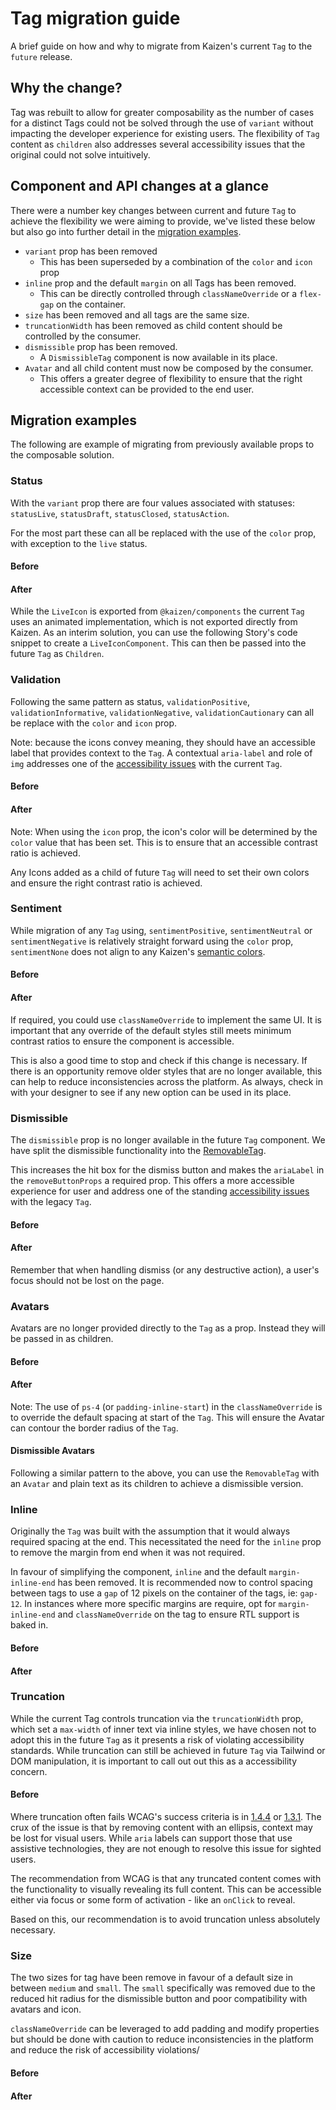
<Meta of={TagMigrationStories} />

# Tag migration guide

A brief guide on how and why to migrate from Kaizen's current `Tag` to the `future` release.

## Why the change?

Tag was rebuilt to allow for greater composability as the number of cases for a distinct Tags could not be solved through the use of `variant` without impacting the developer experience for existing users. The flexibility of `Tag` content as `children` also addresses several accessibility issues that the original could not solve intuitively.

## Component and API changes at a glance

There were a number key changes between current and future `Tag` to achieve the flexibility we were aiming to provide, we've listed these below but also go into further detail in the [migration examples](/docs/components-tag-future-migration-guide--migrationguide#migration-examples).

- `variant` prop has been removed
  - This has been superseded by a combination of the `color` and `icon` prop
- `inline` prop and the default `margin` on all Tags has been removed.
  - This can be directly controlled through `classNameOverride` or a `flex-gap` on the container.
- `size` has been removed and all tags are the same size.
- `truncationWidth` has been removed as child content should be controlled by the consumer.
- `dismissible` prop has been removed.
  - A `DismissibleTag` component is now available in its place.
- `Avatar` and all child content must now be composed by the consumer.
  - This offers a greater degree of flexibility to ensure that the right accessible context can be provided to the end user.


## Migration examples

The following are example of migrating from previously available props to the composable solution.

### Status

With the `variant` prop there are four values associated with statuses:  `statusLive`, `statusDraft`, `statusClosed`, `statusAction`.

For the most part these can all be replaced with the use of the `color` prop, with exception to the `live` status.

#### Before

<Canvas of={LegacyTagStories.Status} />


#### After

<Canvas of={TagMigrationStories.StatusMigration} sourceState="shown"/>

While the `LiveIcon` is exported from `@kaizen/components` the current `Tag` uses an animated implementation, which is not exported directly from Kaizen. As an interim solution, you can use the following Story's code snippet to create a `LiveIconComponent`. This can then be passed into the future `Tag` as `Children`.

<Canvas of={TagMigrationStories.LiveIconComponentStory} sourceState="hidden"/>

### Validation

Following the same pattern as status, `validationPositive`, `validationInformative`, `validationNegative`, `validationCautionary` can all be replace with the `color` and `icon` prop.

Note: because the icons convey meaning, they should have an accessible label that provides context to the `Tag`. A contextual `aria-label` and role of `img` addresses one of the [accessibility issues](https://github.com/cultureamp/kaizen-discourse/issues/102) with the current `Tag`.

#### Before

<Canvas of={LegacyTagStories.Validation} />

#### After

<Canvas of={TagMigrationStories.ValidationMigration} sourceState="shown"/>


Note: When using the `icon` prop, the icon's color will be determined by the `color` value that has been set. This is to ensure that an accessible contrast ratio is achieved.

Any Icons added as a child of future `Tag` will need to set their own colors and ensure the right contrast ratio is achieved.

### Sentiment

While migration of any `Tag` using, `sentimentPositive`, `sentimentNeutral` or `sentimentNegative` is relatively straight forward using the `color` prop, `sentimentNone` does not align to any Kaizen's [semantic colors](https://cultureamp.atlassian.net/wiki/spaces/DesignSystem/pages/3064857902/Color).

#### Before

<Canvas of={LegacyTagStories.Sentiments} />

#### After

<Canvas of={TagMigrationStories.SentimentsMigration} sourceState="shown"/>

If required, you could use `classNameOverride` to implement the same UI. It is important that any override of the default styles still meets minimum contrast ratios to ensure the component is accessible.

<Canvas of={TagMigrationStories.SentimentNone} />

This is also a good time to stop and check if this change is necessary. If there is an opportunity remove older styles that are no longer available, this can help to reduce inconsistencies across the platform. As always, check in with your designer to see if any new option can be used in its place.


### Dismissible

The `dismissible` prop is no longer available in the future `Tag` component. We have split the dismissible functionality into the [RemovableTag](/docs/components-tag-future-removabletag--docs).

This increases the hit box for the dismiss button and makes the `ariaLabel` in the `removeButtonProps` a required prop. This offers a more accessible experience for user and address one of the standing [accessibility issues](https://github.com/cultureamp/kaizen-discourse/issues/101) with the legacy `Tag`.

#### Before

<Canvas of={LegacyTagStories.Dismissible} />

#### After

<Canvas of={TagMigrationStories.DismissibleMigration} sourceState="shown"/>

Remember that when handling dismiss (or any destructive action), a user's focus should not be lost on the page.


### Avatars

Avatars are no longer provided directly to the `Tag` as a prop. Instead they will be passed in as children.

#### Before

<Canvas of={LegacyTagStories.ProfileWithAvatarProps} />

#### After

<Canvas of={TagMigrationStories.AvatarMigration} sourceState="shown"/>


Note: The use of `ps-4` (or `padding-inline-start`) in the `classNameOverride` is to override the default spacing at start of the `Tag`. This will ensure the Avatar can contour the border radius of the `Tag`.

#### Dismissible Avatars

Following a similar pattern to the above, you can use the `RemovableTag` with an `Avatar` and plain text as its children to achieve a dismissible version.

<Canvas of={TagMigrationStories.AvatarRemovableMigration} />

### Inline

Originally the `Tag` was built with the assumption that it would always required spacing at the end. This necessitated the need for the `inline` prop to remove the margin from end when it was not required.

In favour of simplifying the component, `inline` and the default `margin-inline-end` has been removed. It is recommended now to control spacing between tags to use a `gap` of 12 pixels on the container of the tags, ie: `gap-12`. In instances where more specific margins are require, opt for `margin-inline-end` and `classNameOverride` on the tag to ensure RTL support is baked in.

#### Before

<Canvas of={LegacyTagStories.Inline} />

#### After

<Canvas of={TagMigrationStories.InlineMigration} sourceState="shown"/>


### Truncation

While the current Tag controls truncation via the `truncationWidth` prop, which set a `max-width` of inner text via inline styles, we have chosen not to adopt this in the future `Tag` as it presents a risk of violating accessibility standards. While truncation can still be achieved in future `Tag` via Tailwind or DOM manipulation, it is important to call out out this as a accessibility concern.

#### Before

<Canvas of={LegacyTagStories.Truncate} />

Where truncation often fails WCAG's success criteria is in [1.4.4](https://www.w3.org/WAI/WCAG21/Techniques/failures/F69) or [1.3.1](https://www.w3.org/WAI/WCAG22/Understanding/info-and-relationships.html). The crux of the issue is that by removing content with an ellipsis, context may be lost for visual users. While `aria` labels can support those that use assistive technologies, they are not enough to resolve this issue for sighted users.

The recommendation from WCAG is that any truncated content comes with the functionality to visually revealing its full content. This can be accessible either via focus or some form of activation - like an `onClick` to reveal.

Based on this, our recommendation is to avoid truncation unless absolutely necessary.

### Size

The two sizes for tag have been remove in favour of a default size in between `medium` and `small`. The `small` specifically was removed due to the reduced hit radius for the dismissible button and poor compatibility with avatars and icon.

`classNameOverride` can be leveraged to add padding and modify properties but should be done with caution to reduce inconsistencies in the platform and reduce the risk of accessibility violations/


#### Before

<Canvas of={LegacyTagStories.Sizes} />

#### After

<Canvas of={TagMigrationStories.SizesMigration} sourceState="shown"/>
